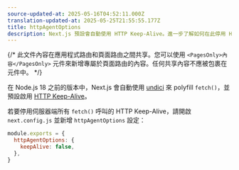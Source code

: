 ```yaml
---
source-updated-at: 2025-05-16T04:52:11.000Z
translation-updated-at: 2025-05-25T21:55:55.177Z
title: httpAgentOptions
description: Next.js 預設會自動使用 HTTP Keep-Alive。進一步了解如何在此停用 HTTP Keep-Alive。
---
```


{/* 此文件內容在應用程式路由和頁面路由之間共享。您可以使用 `<PagesOnly>內容</PagesOnly>` 元件來新增專屬於頁面路由的內容。任何共享內容不應被包裹在元件中。 */}

在 Node.js 18 之前的版本中，Next.js 會自動使用 [undici](/docs/architecture/supported-browsers#polyfills) 來 polyfill `fetch()`，並預設啟用 [HTTP Keep-Alive](https://developer.mozilla.org/docs/Web/HTTP/Headers/Keep-Alive)。

若要停用伺服器端所有 `fetch()` 呼叫的 HTTP Keep-Alive，請開啟 `next.config.js` 並新增 `httpAgentOptions` 設定：

```js filename="next.config.js"
module.exports = {
  httpAgentOptions: {
    keepAlive: false,
  },
}
```